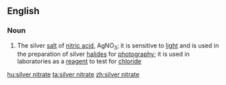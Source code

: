 ==English==

===Noun===
{{wikipedia}}
{{en-noun|sg=[[silver]] [[nitrate]]|-}}

#{{inorganic compound}} The silver [[salt]] of [[nitric acid]], AgNO<sub>3</sub>; it is sensitive to [[light]] and is used in the preparation of silver [[halide]]s for [[photography]]; it is used in laboratories as a [[reagent]] to test for [[chloride]]

[[hu:silver nitrate]]
[[ta:silver nitrate]]
[[zh:silver nitrate]]